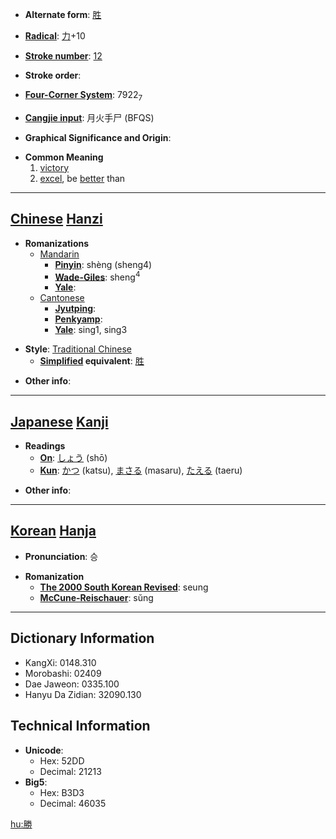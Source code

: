 * '''Alternate form''': [[胜]]

* '''[[Wiktionary:Chinese radical index| Radical]]''': [[Wiktionary:Chinese radical index 力|力]]+10

* '''[[Wiktionary:Chinese total strokes index|Stroke number]]''': [[Wiktionary:Chinese total strokes index 12|12]]

* '''Stroke order''': 

* '''[[Wiktionary:Chinese four corner index|Four-Corner System]]''': 7922<sub>7</sub>

* '''[[Wiktionary:Chinese Cangjie index|Cangjie input]]''': 月火手尸 (BFQS)

* '''Graphical Significance and Origin''': 

* '''Common Meaning'''
*#[[victory]]
*# [[excel]], be [[better]] than


----

== [[Chinese]] [[Hanzi]] ==

* '''Romanizations'''
** [[Mandarin]]
*** '''[[Pinyin]]''': shèng (sheng4)
*** '''[[Wade-Giles]]''': sheng<sup>4</sup>
*** '''[[Yale]]''': 
**[[Cantonese]]
***'''[[Jyutping]]''':
***'''[[Penkyamp]]''': 
***'''[[Yale]]''': sing1, sing3

* '''Style''': [[Traditional Chinese]] 
** '''[[Simplified Chinese|Simplified]] equivalent''': [[胜]]

* '''Other info''': 

----

== [[Japanese]] [[Kanji]] ==

* '''Readings'''
** '''[[On]]''': [[しょう]] (shō)
** '''[[Kun]]''': [[かつ]] (katsu), [[まさる]] (masaru), [[たえる]] (taeru)

* '''Other info''':  

----

== [[Korean]] [[Hanja]] ==

* '''Pronunciation''': 승

* '''Romanization'''
** '''[[The 2000 South Korean Revised Romanization|The 2000 South Korean Revised]]''': seung
** '''[[McCune-Reischauer]]''': sŭng

----

== Dictionary Information ==

* KangXi: 0148.310
* Morobashi: 02409
* Dae Jaweon: 0335.100
* Hanyu Da Zidian: 32090.130

== Technical Information ==

* '''Unicode''':
** Hex: 52DD
** Decimal: 21213
* '''Big5''':
** Hex: B3D3
** Decimal: 46035

[[hu:勝]]